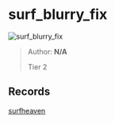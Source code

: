 
# surf_blurry_fix

![surf_blurry_fix](https://raw.githubusercontent.com/Sayt123/SurfMapPics/Maps-and-bonuses/csgo/surf_blurry_fix.jpg)

> Author: **N/A**
>
> Tier 2

## Records

[surfheaven](https://surfheaven.eu/map/surf_blurry_fix)
